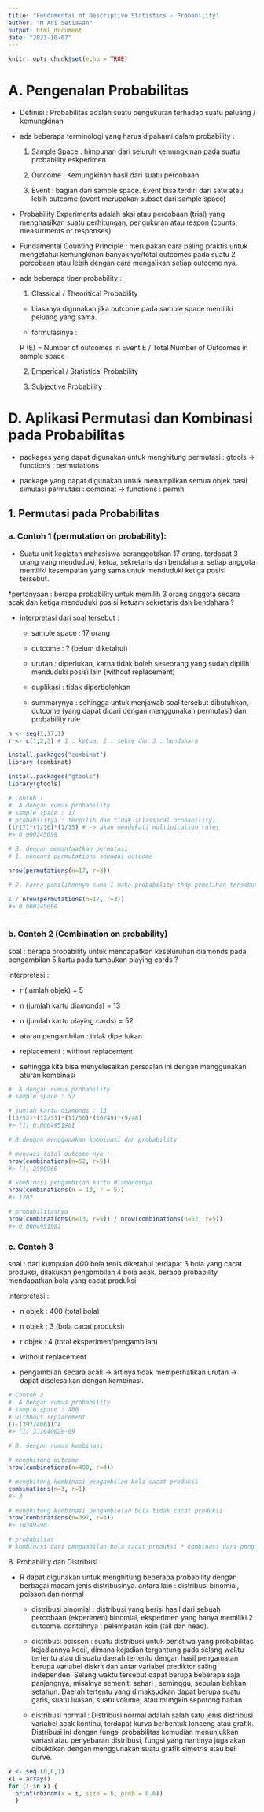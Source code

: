 ```yaml
---
title: "Fundamental of Descriptive Statistics - Probability"
author: "M Adi Setiawan"
output: html_document
date: "2023-10-07"
---
```


```r
knitr::opts_chunk$set(echo = TRUE)
```

# A. Pengenalan Probabilitas

* Definisi : Probabilitas adalah suatu pengukuran terhadap suatu peluang / kemungkinan

* ada beberapa terminologi yang harus dipahami dalam probability :

  1. Sample Space : himpunan dari seluruh kemungkinan pada suatu probability eskperimen
  
  2. Outcome : Kemungkinan hasil dari suatu percobaan
  
  3. Event : bagian dari sample space. Event bisa terdiri dari satu atau lebih outcome (event merupakan subset dari sample space)

* Probability Experiments adalah aksi atau percobaan (trial) yang menghasilkan suatu perhitungan, pengukuran atau respon (counts, measurments or responses)


* Fundamental Counting Principle : merupakan cara paling praktis untuk mengetahui kemungkinan banyaknya/total outcomes pada suatu 2 percobaan atau lebih dengan cara mengalikan setiap outcome nya.

* ada beberapa tiper probability :
  
  1. Classical / Theoritical Probability
  
    * biasanya digunakan jika outcome pada sample space memiliki peluang yang sama.
    
    * formulasinya :
    
    P (E) = Number of outcomes in Event E / Total Number of Outcomes in sample space
    
    
    
  
  2. Emperical / Statistical Probability
  
  3. Subjective Probability
















# D. Aplikasi Permutasi dan Kombinasi pada Probabilitas

* packages yang dapat digunakan untuk menghitung permutasi :
gtools -> functions : permutations

* package yang dapat digunakan untuk menampilkan semua objek hasil simulasi permutasi : combinat -> functions : permn

## 1. Permutasi pada Probabilitas

### a. Contoh 1 (permutation on probability):

* Suatu unit kegiatan mahasiswa beranggotakan 17 orang. terdapat 3 orang yang menduduki, ketua, sekretaris dan bendahara. setiap anggota memiliki kesempatan yang sama untuk menduduki ketiga posisi tersebut.

*pertanyaan : berapa probability untuk memilih 3 orang anggota secara acak dan ketiga menduduki posisi ketuam sekretaris dan bendahara ?

* interpretasi dari soal tersebut :

  * sample space : 17 orang
  
  * outcome : ? (belum diketahui)
  
  * urutan : diperlukan, karna tidak boleh seseorang yang sudah dipilih menduduki posisi lain (without replacement)
  
  * duplikasi : tidak diperbolehkan
  
  * summarynya : sehingga untuk menjawab soal tersebut dibutuhkan, outcome (yang dapat dicari dengan menggunakan permutasi) dan probability rule


```r
n <- seq(1,17,1)
r <- c(1,2,3) # 1 : ketua, 2 : sekre dan 3 : bendahara

install.packages("combinat")
library (combinat)

install.packages("gtools")
library(gtools)

# Contoh 1
#. A dengan rumus probability
# sample space : 17
# probabilitya : terpilih dan tidak (classical probability)
(1/17)*(1/16)*(1/15) # -> akan mendekati multipication rules
#> 0.000245098

# B. dengan memanfaatkan permutasi
# 1. mencari permutations sebagai outcome

nrow(permutations(n=17, r=3))

# 2. karna pemilihannya cuma 1 maka probability thdp pemelihan tersebut atau 1 dimaksudkan dari permutasi (urutan susunan) manakah yang bisa terpilih

1 / nrow(permutations(n=17, r=3))
#> 0.000245098
      
```

### b. Contoh 2 (Combination on probability)

soal : berapa probability untuk mendapatkan keseluruhan diamonds pada pengambilan 5 kartu pada tumpukan playing cards ?

interpretasi :

* r (jumlah objek) = 5

* n (jumlah kartu diamonds) = 13

* n (jumlah kartu playing cards) = 52

* aturan pengambilan : tidak diperlukan

* replacement : without replacement

* sehingga kita bisa menyelesaikan persoalan ini dengan menggunakan aturan kombinasi

```r
#. A dengan rumus probability
# sample space : 52

# jumlah kartu diamonds : 13
(13/52)*(12/51)*(11/50)*(10/49)*(9/48)
#> [1] 0.0004951981

# B dengan menggunakan kombinasi dan probability

# mencari total outcome nya :
nrow(combinations(n=52, r=5))
#> [1] 2598960

# kombinasi pengambilan kartu diamondsnya
nrow(combinations(n = 13, r = 5))
#> 1287

# probabilitasnya 
nrow(combinations(n=13, r=5)) / nrow(combinations(n=52, r=5))
#> 0.0004951981

```

### c. Contoh 3

soal : dari kumpulan 400 bola tenis diketahui terdapat 3 bola yang cacat produksi, dilakukan pengambilan 4 bola acak. berapa probability mendapatkan bola yang cacat produksi

interpretasi :

* n objek : 400 (total bola)

* n objek : 3 (bola cacat produksi)

* r objek : 4 (total eksperimen/pengambilan)

* without replacement

* pengambilan secara acak -> artinya tidak memperhatikan urutan -> dapat diselesaikan dengan kombinasi.

```r

# Contoh 3
#. A dengan rumus probability
# sample space : 400
# withhout replacement
(1-(397/400))^4
#> [1] 3.164062e-09

# B. dengan rumus kombinasi

# menghitung outcome
nrow(combinations(n=400, r=4))

# menghitung kombinasi pengambilan bola cacat produksi
combinations(n=3, r=1)
#> 3

# menghitung kombinasi pengambiolan bola tidak cacat produksi
nrow(combinations(n=397, r=3))
#> 10349790

# probabiltas
# kombinasi dari pengambilan bola cacat produksi * kombinasi dari pengambilan bola tidak cacat produksi / total outcome

```



B. Probability dan Distribusi

* R dapat digunakan untuk menghitung beberapa probability dengan berbagai macam jenis distribusinya. antara lain : distribusi binomial, poisson dan normal

  * distribusi binomial : distribusi yang berisi hasil dari sebuah percobaan (ekperimen) binomial, eksperimen yang hanya memiliki 2 outcome. contohnya : pelemparan koin (tail dan head).
  
  * distribusi poisson : suatu distribusi untuk peristiwa yang probabilitas kejadiannya kecil, dimana kejadian tergantung pada selang waktu tertentu atau di suatu daerah tertentu dengan hasil pengamatan berupa variabel diskrit dan antar variabel prediktor saling independen. Selang waktu tersebut dapat berupa beberapa saja panjangnya, misalnya semenit, sehari , seminggu, sebulan bahkan setahun. Daerah tertentu yang dimaksudkan dapat berupa suatu garis, suatu luasan, suatu volume, atau mungkin sepotong bahan

  * distribusi normal : Distribusi normal adalah salah satu jenis distribusi variabel acak kontinu, terdapat kurva berbentuk lonceng atau grafik. Distribusi ini dengan fungsi probabilitas kemudian menunjukkan variasi atau penyebaran distribusi, fungsi yang nantinya juga akan dibuktikan dengan menggunakan suatu grafik simetris atau bell curve.



```r
x <- seq (0,6,1)
x1 = array()
for (i in x) {
  print(dbinom(x = i, size = 6, prob = 0.6))
  }

```







